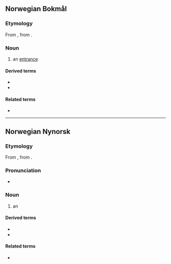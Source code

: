 ==Norwegian Bokmål==

===Etymology===
From {{inh|nb|non|inngangr}}, from {{inh|nb|gem-pro|*inngangaz}}.

===Noun===
{{nb-noun-m1}}

# an [[entrance]]

====Derived terms====
* {{l|nb|inngangsdør}}
* {{l|nb|inngangsport}}

====Related terms====
* {{l|nb|utgang}}

----

==Norwegian Nynorsk==

===Etymology===
From {{inh|nn|non|inngangr}}, from {{inh|nn|gem-pro|*inngangaz}}.

===Pronunciation===
* {{IPA|/²ɪŋɡɑŋ/|lang=no}}

===Noun===
{{nn-noun-m1}}

# an {{l|en|entrance}}

====Derived terms====
* {{l|nn|inngangsdør}}
* {{l|nn|inngangsport}}

====Related terms====
* {{l|nn|utgang}}